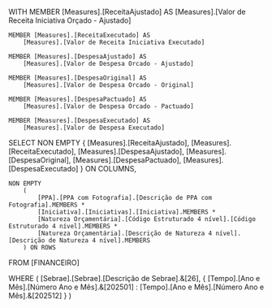 WITH 
    MEMBER [Measures].[ReceitaAjustado] AS 
        [Measures].[Valor de Receita Iniciativa Orçado - Ajustado]
        
    MEMBER [Measures].[ReceitaExecutado] AS
        [Measures].[Valor de Receita Iniciativa Executado]
        
    MEMBER [Measures].[DespesaAjustado] AS 
        [Measures].[Valor de Despesa Orcado - Ajustado]
        
    MEMBER [Measures].[DespesaOriginal] AS 
        [Measures].[Valor de Despesa Orcado - Original]
        
    MEMBER [Measures].[DespesaPactuado] AS 
        [Measures].[Valor de Despesa Orcado - Pactuado]
        
    MEMBER [Measures].[DespesaExecutado] AS
        [Measures].[Valor de Despesa Executado]

SELECT
    NON EMPTY 
        { 
            [Measures].[ReceitaAjustado], 
            [Measures].[ReceitaExecutado],
            [Measures].[DespesaAjustado],
            [Measures].[DespesaOriginal],
            [Measures].[DespesaPactuado],
            [Measures].[DespesaExecutado]
        } ON COLUMNS,

    NON EMPTY
        (
            [PPA].[PPA com Fotografia].[Descrição de PPA com Fotografia].MEMBERS *
            [Iniciativa].[Iniciativas].[Iniciativa].MEMBERS *
            [Natureza Orçamentária].[Código Estruturado 4 nível].[Código Estruturado 4 nível].MEMBERS *
            [Natureza Orçamentária].[Descrição de Natureza 4 nível].[Descrição de Natureza 4 nível].MEMBERS
        ) ON ROWS

FROM 
    [FINANCEIRO]

WHERE 
    (
        [Sebrae].[Sebrae].[Descrição de Sebrae].&[26],
        {
            [Tempo].[Ano e Mês].[Número Ano e Mês].&[202501] :
            [Tempo].[Ano e Mês].[Número Ano e Mês].&[202512]
        }
    )
